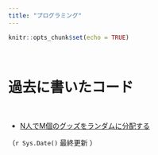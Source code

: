 ```yaml
---
title: "プログラミング"
---
```


```r
knitr::opts_chunk$set(echo = TRUE)
```

<!-- Google tag (gtag.js) -->
<script async src="https://www.googletagmanager.com/gtag/js?id=G-FXEQV713CW"></script>
<script>
  window.dataLayer = window.dataLayer || [];
  function gtag(){dataLayer.push(arguments);}
  gtag('js', new Date());

  gtag('config', 'G-FXEQV713CW');
</script>

\ 

# 過去に書いたコード

\ 

- [N人でM個のグッズをランダムに分配する](https://humanic8810bird.notion.site/a5f3587ecd314efa99db2a5bce3e2b72)


（`r Sys.Date()` 最終更新 ）




